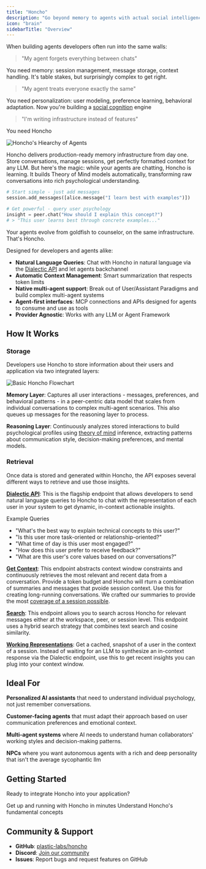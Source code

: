 ```yaml
---
title: "Honcho"
description: "Go beyond memory to agents with actual social intelligence"
icon: "brain"
sidebarTitle: "Overview"
---
```


When building agents developers often run into the same walls:

> "My agent forgets everything between chats"

You need memory: session management, message storage, context handling. It's table stakes, but surprisingly complex to get right.

> "My agent treats everyone exactly the same"

You need personalization: user modeling, preference learning, behavioral adaptation. Now you're building a [social cognition](../core-concepts/glossary#cognitive-science-terms) engine

> "I'm writing infrastructure instead of features"

You need Honcho

<img src="/images/agent_hierarchy.png" alt="Honcho's Hiearchy of Agents" />

Honcho delivers production-ready memory infrastructure from day one. Store
conversations, manage sessions, get perfectly formatted context for any LLM.
But here's the magic: while your agents are chatting, Honcho is learning. It
builds Theory of Mind models automatically, transforming raw conversations into
rich psychological understanding.

```python
# Start simple - just add messages
session.add_messages([alice.message("I learn best with examples")])

# Get powerful - query user psychology
insight = peer.chat("How should I explain this concept?")
# > "This user learns best through concrete examples..."
```

Your agents evolve from goldfish to counselor, on the same infrastructure. That's Honcho.

Designed for developers and agents alike:
- **Natural Language Queries**: Chat with Honcho in natural language via the [Dialectic API](../core-concepts/glossary#storage-%26-processing) and let agents backchannel
- **Automatic Context Management**: Smart summarization that respects token limits
- **Native multi-agent support**: Break out of User/Assistant Paradigms and build complex multi-agent systems
- **Agent-first interfaces**: MCP connections and APIs designed for agents to consume and use as tools
- **Provider Agnostic**: Works with any LLM or Agent Framework

## How It Works

### Storage

Developers use Honcho to store information about their users and application via
two integrated layers:

<img src="/images/basic_honcho_flowchart.png" alt="Basic Honcho Flowchart" />

**Memory Layer**: Captures all user interactions - messages, preferences, and
behavioral patterns - in a peer-centric data model that scales from individual
conversations to complex multi-agent scenarios. This also queues up messages for
the reasoning layer to process.

**Reasoning Layer**: Continuously analyzes stored interactions to build
psychological profiles using [theory of mind](v2/documentation/core-concepts/glossary#theory-of-mind)
inference, extracting patterns about communication style, decision-making
preferences, and mental models.

### Retrieval

Once data is stored and generated within Honcho, the API exposes several
different ways to retrieve and use those insights.

**[Dialectic API](v2/guides/dialectic-endpoint)**: This is the
flagship endpoint that allows developers to send natural language queries to
Honcho to chat with the representation of each user in your system to get
dynamic, in-context actionable insights.

Example Queries
- "What's the best way to explain technical concepts to this user?"
- "Is this user more task-oriented or relationship-oriented?"
- "What time of day is this user most engaged?"
- "How does this user prefer to receive feedback?"
- "What are this user's core values based on our conversations?"

**[Get Context](v2/guides/get-context)**: This endpoint abstracts context window
constraints and continuously retrieves the most relevant and recent data from a
conversation. Provide a token budget and Honcho will rturn a combination of
summaries and messages that pvoide session context. Use this for creating
long-running conversations. We crafted our summaries to provide the most
[coverage of a session possible](../core-concepts/summarizer).

**[Search](v2/guides/search)**: This endpoint allows you to search across Honcho
for relevant messages either at the workspace, peer, or session level. This
endpoint uses a hybrid search strategy that combines text search and cosine
similarity.

**[Working Representations](v2/guides/working-rep)**: Get a cached, snapshot
of a user in the context of a session. Instead of waiting for an LLM to
synthesize an in-context response via the Dialectic endpoint, use this to get
recent insights you can plug into your context window.

## Ideal For

**Personalized AI assistants** that need to understand individual psychology, not just remember conversations.

**Customer-facing agents** that must adapt their approach based on user communication preferences and emotional context.

**Multi-agent systems** where AI needs to understand human collaborators' working styles and decision-making patterns.

**NPCs** where you want autonomous agents with a rich and deep personality that isn't the average sycophantic llm

## Getting Started

Ready to integrate Honcho into your application?

<CardGroup cols={2}> <Card title="Quickstart Guide" icon="rocket"
href="/v2/documentation/introduction/quickstart"> Get up and running with
Honcho in minutes </Card> <Card title="Core Concepts" icon="brain"
href="/v2/documentation/core-concepts/glossary"> Understand Honcho's
fundamental concepts </Card> </CardGroup>

## Community & Support

- **GitHub**: [plastic-labs/honcho](https://github.com/plastic-labs/honcho)
- **Discord**: [Join our community](http://discord.gg/plasticlabs)
- **Issues**: Report bugs and request features on GitHub

